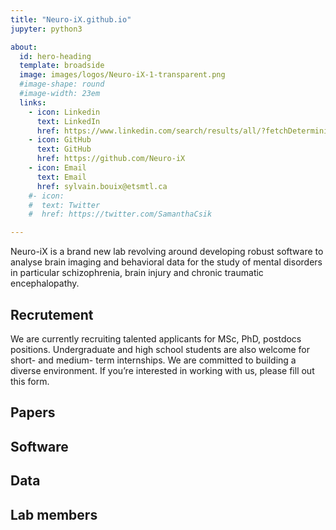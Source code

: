 ```yaml
---
title: "Neuro-iX.github.io"
jupyter: python3

about: 
  id: hero-heading
  template: broadside
  image: images/logos/Neuro-iX-1-transparent.png
  #image-shape: round
  #image-width: 23em
  links:
    - icon: Linkedin
      text: LinkedIn
      href: https://www.linkedin.com/search/results/all/?fetchDeterministicClustersOnly=true&heroEntityKey=urn%3Ali%3Afsd_profile%3AACoAAAE54G0B9SjSTi14XXga3b5V66C7b9BTXFI&keywords=sylvain%20bouix&origin=RICH_QUERY_TYPEAHEAD_HISTORY&position=0&searchId=90ed282e-d341-4c4e-8b36-131ab83ec6ea&sid=nWS
    - icon: GitHub
      text: GitHub
      href: https://github.com/Neuro-iX
    - icon: Email
      text: Email
      href: sylvain.bouix@etsmtl.ca    
    #- icon:
    #  text: Twitter
    #  href: https://twitter.com/SamanthaCsik

---
```

  

<!-- This content appears above the formatted about page content. -->
:::{#hero-heading}

Neuro-iX is a brand new lab revolving around developing robust software to analyse brain imaging and behavioral data for the study of mental disorders in particular schizophrenia, brain injury and chronic traumatic encephalopathy.

## Recrutement

We are currently recruiting talented applicants for MSc, PhD, postdocs positions. Undergraduate and high school students are also welcome for short- and medium- term internships. We are committed to building a diverse environment. If you’re interested in working with us, please fill out this form.

## Papers

## Software

## Data


<!-- This content appears below the formatted about page content. -->
:::

## Lab members
